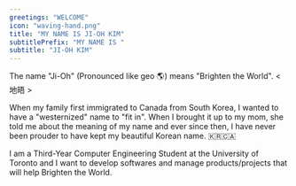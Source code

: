 ```yaml
---
greetings: "WELCOME"
icon: "waving-hand.png"
title: "MY NAME IS JI-OH KIM"
subtitlePrefix: "MY NAME IS "
subtitle: "JI-OH KIM"
---
```

The name "Ji-Oh" (Pronounced like geo 🌎) means "Brighten the World". < 地晤 >

When my family first immigrated to Canada from South Korea, I wanted to have a "westernized" name to "fit in". When I brought it up to my mom, she told me about the meaning of my name and ever since then, I have never been prouder to have kept my beautiful Korean name. 🇰🇷🇨🇦

I am a Third-Year Computer Engineering Student at the University of Toronto and I want to develop softwares and manage products/projects that will help Brighten the World.
